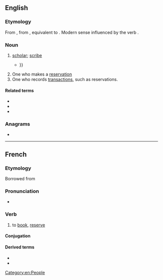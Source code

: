 {{also|Booker}}
==English==

===Etymology===
From {{inh|en|enm|bokere}}, from {{inh|en|ang|bōcere|t=a bookman; writer; scribe; author; learned man; scholar; instructor}}, equivalent to {{suffix|en|book|er}}. Modern sense influenced by the verb {{m|en|book|to book}}.

===Noun===
{{en-noun}}

# {{lb|en|obsolete}} [[scholar]]; [[scribe]]
#* {{quote-book|year=1711|author=Martin Parker|author2=‎William Wagstaffe (M.D.)|title=The king enjoyes his own again|passage=What '''Booker''' doth prognosticate Concerning Kings or Kingdoms State {{...}}}}
# One who makes a [[reservation]]
# One who records [[transactions]], such as reservations.

====Related terms====
* {{l|en|book}}
* {{l|en|bookie}}
* {{l|en|booking}}

===Anagrams===
* {{anagrams|en|a=bekoor|Brooke|brooke|rebook}}

[[Category:en:People]]

----

==French==

===Etymology===
Borrowed from {{bor|fr|en|book}} {{suffix|lang=fr||er}}

===Pronunciation===
* {{fr-IPA|bouker|pos=v}}

===Verb===
{{fr-verb}}

# to [[book]], [[reserve]]

====Conjugation====
{{fr-conj-auto|pron=bouker}}

====Derived terms====
* {{l|fr|overbooker}}
* {{l|fr|surbooker}}